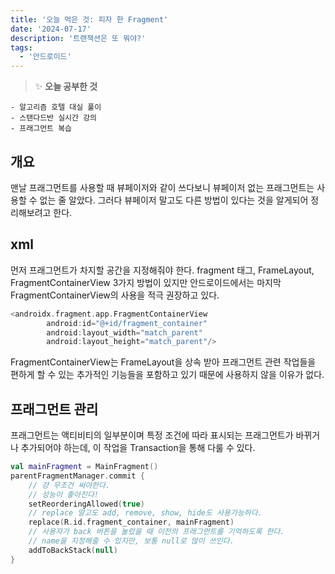 ```yaml
---
title: '오늘 먹은 것: 피자 한 Fragment'
date: '2024-07-17'
description: '트랜잭션은 또 뭐야?'
tags:
  - '안드로이드'
---
```


> ✨ **오늘 공부한 것**
>
```
- 알고리즘 호텔 대실 풀이
- 스탠다드반 실시간 강의
- 프래그먼트 복습
```
>

## 개요

맨날 프래그먼트를 사용할 때 뷰페이저와 같이 쓰다보니 뷰페이저 없는 프래그먼트는 사용할 수 없는 줄 알았다. 그러다 뷰페이저 말고도 다른 방법이 있다는 것을 알게되어 정리해보려고 한다.

## xml

먼저 프래그먼트가 차지할 공간을 지정해줘야 한다. fragment 태그, FrameLayout, FragmentContainerView 3가지 방법이 있지만 안드로이드에서는 마지막 FragmentContainerView의 사용을 적극 권장하고 있다. 

```kotlin
<androidx.fragment.app.FragmentContainerView
        android:id="@+id/fragment_container"
        android:layout_width="match_parent"
        android:layout_height="match_parent"/>
```

FragmentContainerView는 FrameLayout을 상속 받아 프래그먼트 관련 작업들을 편하게 할 수 있는 추가적인 기능들을 포함하고 있기 때문에 사용하지 않을 이유가 없다.

## 프래그먼트 관리

프래그먼트는 액티비티의 일부분이며 특정 조건에 따라 표시되는 프래그먼트가 바뀌거나 추가되어야 하는데, 이 작업을 Transaction을 통해 다룰 수 있다.

```kotlin
val mainFragment = MainFragment()
parentFragmentManager.commit {
	// 걍 무조건 써야한다.
    // 성능이 좋아진다!
    setReorderingAllowed(true)
    // replace 말고도 add, remove, show, hide도 사용가능하다.
    replace(R.id.fragment_container, mainFragment)
    // 사용자가 back 버튼을 눌렀을 때 이전의 프래그먼트를 기억하도록 한다.
    // name을 지정해줄 수 있지만, 보통 null로 많이 쓰인다.
    addToBackStack(null)
}
```


